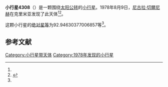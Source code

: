 {{Infobox planet
| bgcolour = #FFFFC0
| name = 4308 Magarach
| symbol = 
| image = 
| caption = 
| discovery = yes
| discovery_ref = 
| discoverer = [[尼古拉·切爾尼赫|尼古拉·切爾尼赫]]
| discovery_site = [[克里米亚|克里米亚]] 
| discovered = 1978年8月9日
| designations = yes
| mp_name = 
| named_after = 
| alt_names = 1978 PL4/ 1983 XL1 / 1987 SE1
| mp_category = [[主带小行星|主带小行星]]
| orbit_ref = <ref name="a">[http://ssd.jpl.nasa.gov/sbdb.cgi?sstr=4308 4308 Magarach] {{Wayback|url=http://ssd.jpl.nasa.gov/sbdb.cgi?sstr=4308 |date=20201124004716 }}，小行星數據庫瀏覽器（JPL Small-Body Database Browser）－[[美国国家航空航天局|美国国家航空航天局]]喷气推进实验室</ref>
| epoch = 2456400.5 (2013年4月18日更新)
| aphelion = {{convert|3.206300130936731|AU|km|3|abbr=on|lk=out}}
| perihelion = {{convert|2.157321294730969|AU|km|3|abbr=on}}
| semimajor = {{convert|2.68181071283385|AU|km|3|abbr=on}}
| eccentricity = 0.19557287
| period = 1604.13387 [[日|日]]<br />4.39[[儒略年|儒略年]]
| avg_speed = 
| inclination = 10.94530014668847
| asc_node = 304.0741486741437
| mean_anomaly = 
| arg_peri = 92.94630377006857
| satellites = 
| physical_characteristics = yes
| dimensions = 
| mass = 
| density = 
| surface_grav = 
| escape_velocity = 
| sidereal_day = 
| axial_tilt = 
| pole_ecliptic_lat = 
| pole_ecliptic_lon = 
| albedo = 
| temperatures= 
| temp_name1 = 
| mean_temp_1 = 
| max_temp_1 = 
| temp_name2 = 
| max_temp_2 = 
| spectral_type = 
| abs_magnitude = 92.94630377006857
}}

'''小行星4308'''（{{lang-en|4308 Magarach}}）是一颗围绕[[太阳|太阳]][[公转|公转]]的[[小行星|小行星]]。1978年8月9日，[[尼古拉·切爾尼赫|尼古拉·切爾尼赫]]在克里米亚发现了此天体<ref name="a" /><ref>{{cite news|title=小行星列表|url=http://cfa-www.harvard.edu/iau/lists/NumberedMPs.txt|accessdate=2013-07-08|newspaper=哈佛大学|archive-date=2008-05-17|archive-url=https://web.archive.org/web/20080517010638/http://cfa-www.harvard.edu/iau/lists/NumberedMPs.txt|dead-url=no}}</ref>。

这颗小行星的[[绝对星等|绝对星等]]为92.94630377006857等<ref name="a" />。

==参考文献==
{{reflist}}
{{Minor Planet Number|[[小行星4307|小行星4307]]|[[小行星4309|小行星4309]]}}

{{小天体}}

[[Category:小行星带天体|Category:小行星带天体]]
[[Category:1978年发现的小行星|Category:1978年发现的小行星]]

{{asteroid-stub}}